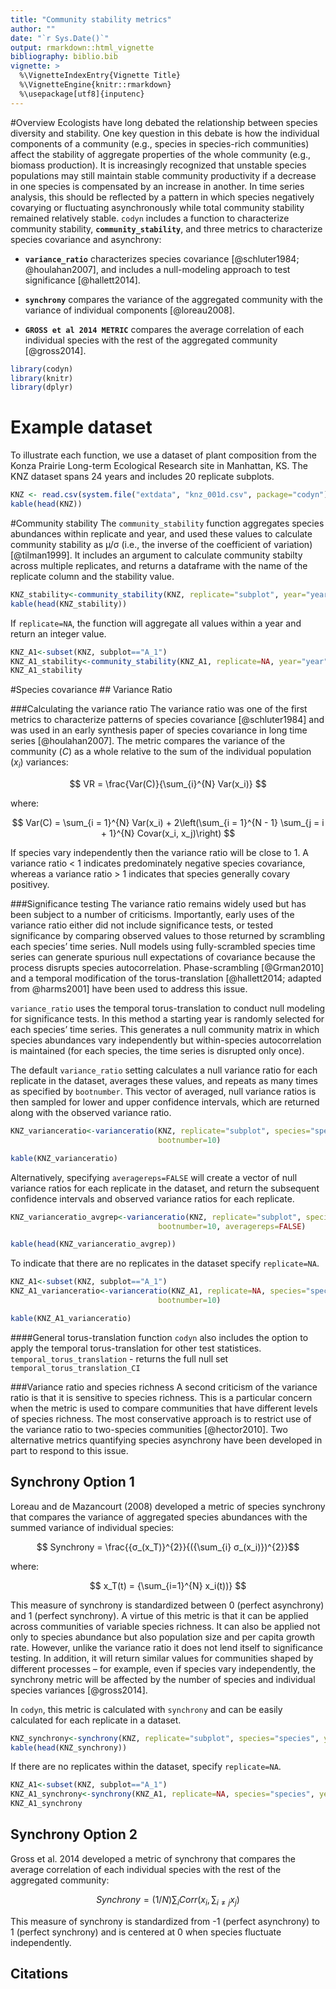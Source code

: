 ```yaml
---
title: "Community stability metrics"
author: ""
date: "`r Sys.Date()`"
output: rmarkdown::html_vignette
bibliography: biblio.bib
vignette: >
  %\VignetteIndexEntry{Vignette Title}
  %\VignetteEngine{knitr::rmarkdown}
  %\usepackage[utf8]{inputenc}
---
```


#Overview
Ecologists have long debated the relationship between species diversity and stability. One key question in this debate is how the individual components of a community (e.g., species in species-rich communities) affect the stability of aggregate properties of the whole community (e.g., biomass production). It is increasingly recognized that unstable species populations may still maintain stable community productivity if a decrease in one species is compensated by an increase in another. In time series analysis, this should be reflected by a pattern in which species negatively covarying or fluctuating asynchronously while total community stability remained relatively stable. `codyn` includes a function to characterize community stability, **`community_stability`**, and three metrics to characterize species covariance and asynchrony:

- **`variance_ratio`** characterizes species covariance [@schluter1984; @houlahan2007], and includes a null-modeling approach to test significance [@hallett2014].

- **`synchrony`** compares the variance of the aggregated community with the variance of individual components [@loreau2008].

- **`GROSS et al 2014 METRIC`** compares the average correlation of each individual species with the rest of the aggregated community [@gross2014].


```r
library(codyn)
library(knitr)
library(dplyr)
```

# Example dataset
To illustrate each function, we use a dataset of plant composition from the Konza Prairie Long-term Ecological Research site in Manhattan, KS. The KNZ dataset spans 24 years and includes 20 replicate subplots.

```r
KNZ <- read.csv(system.file("extdata", "knz_001d.csv", package="codyn"), sep=",", header=TRUE)
kable(head(KNZ))
```


#Community stability
The `community_stability` function aggregates species abundances within replicate and year, and used these values to calculate community stability as µ/σ (i.e., the inverse of the coefficient of variation) [@tilman1999]. It includes an argument to calculate community stabilty across multiple replicates, and returns a dataframe with the name of the replicate column and the stability value.
```r
KNZ_stability<-community_stability(KNZ, replicate="subplot", year="year", abundance="abundance")
kable(head(KNZ_stability))
```

If `replicate=NA`, the function will aggregate all values within a year and return an integer value.
```r
KNZ_A1<-subset(KNZ, subplot=="A_1")
KNZ_A1_stability<-community_stability(KNZ_A1, replicate=NA, year="year", abundance="abundance")
KNZ_A1_stability
```

#Species covariance
## Variance Ratio

###Calculating the variance ratio
The variance ratio was one of the first metrics to characterize patterns of species covariance [@schluter1984] and was used in an early synthesis paper of species covariance in long time series [@houlahan2007]. The metric compares the variance of the community ($C$) as a whole relative to the sum of the individual population ($x_i$) variances:


$$ VR = \frac{Var(C)}{\sum_{i}^{N} Var(x_i)} $$

where:

$$ Var(C)  = \sum_{i = 1}^{N} Var(x_i) + 2\left(\sum_{i = 1}^{N - 1} \sum_{j = i + 1}^{N} Covar(x_i, x_j)\right) $$ 


If species vary independently then the variance ratio will be close to 1. A variance ratio  < 1 indicates predominately negative species covariance, whereas a variance ratio > 1 indicates that species generally covary positivey. 

###Significance testing
The variance ratio remains widely used but has been subject to a number of criticisms. Importantly, early uses of the variance ratio either did not include significance tests, or tested significance by comparing observed values to those returned by scrambling each species' time series. Null models using fully-scrambled species time series can generate spurious null expectations of covariance because the process disrupts species autocorrelation. Phase-scrambling [@Grman2010] and a temporal modification of the torus-translation [@hallett2014; adapted from @harms2001] have been used to address this issue. 

`variance_ratio` uses the temporal torus-translation to conduct null modeling for significance tests. In this method a starting year is randomly selected for each species’ time series. This generates a null community matrix in which species abundances vary independently but within-species autocorrelation is maintained (for each species, the time series is disrupted only once). 

The default `variance_ratio` setting calculates a null variance ratio for each replicate in the dataset, averages these values, and repeats as many times as specified by `bootnumber`. This vector of averaged, null variance ratios is then sampled for lower and upper confidence intervals, which are returned along with the observed variance ratio. 
```r
KNZ_varianceratio<-varianceratio(KNZ, replicate="subplot", species="species", year="year", abundance="abundance",  
                                 bootnumber=10)

kable(KNZ_varianceratio)
```


Alternatively, specifying `averagereps=FALSE` will create a vector of null variance ratios for each replicate in the dataset, and return the subsequent confidence intervals and observed variance ratios for each replicate.
```r
KNZ_varianceratio_avgrep<-varianceratio(KNZ, replicate="subplot", species="species", year="year", abundance="abundance",  
                                 bootnumber=10, averagereps=FALSE)

kable(head(KNZ_varianceratio_avgrep))
```


To indicate that there are no replicates in the dataset specify `replicate=NA`. 
```r
KNZ_A1<-subset(KNZ, subplot=="A_1")
KNZ_A1_varianceratio<-varianceratio(KNZ_A1, replicate=NA, species="species", year="year", abundance="abundance",  
                                 bootnumber=10)

kable(KNZ_A1_varianceratio)
```

####General torus-translation function
`codyn` also includes the option to apply the temporal torus-translation for other test statistices. 
`temporal_torus_translation` - returns the full null set
`temporal_torus_translation_CI`

###Variance ratio and species richness
A second criticism of the variance ratio is that it is sensitive to species richness. This is a particular concern when the metric is used to compare communities that have different levels of species richness. The most conservative approach is to restrict use of the variance ratio to two-species communities [@hector2010]. Two alternative metrics quantifying species asynchrony have been developed in part to respond to this issue.

## Synchrony Option 1
Loreau and de Mazancourt (2008) developed a metric of species synchrony that compares the variance of aggregated species abundances with the summed variance of individual species:

$$ Synchrony = \frac{{σ_(x_T)}^{2}}{({\sum_{i} σ_(x_i)})^{2}}$$

where:

$$ x_T(t) = {\sum_{i=1}^{N} x_i(t))} $$

This measure of synchrony is standardized between 0 (perfect asynchrony) and 1 (perfect synchrony). A virtue of this metric is that it can be applied across communities of variable species richness. It can also be applied not only to species abundance but also population size and per capita growth rate. However, unlike the variance ratio it does not lend itself to significance testing. In addition, it will return similar values for communities shaped by different processes -- for example, even if species vary independently, the synchrony metric will be affected by the number of species and individual species variances [@gross2014].

In `codyn`, this metric is calculated with `synchrony` and can be easily calculated for each replicate in a dataset.
```r
KNZ_synchrony<-synchrony(KNZ, replicate="subplot", species="species", year="year", abundance="abundance")
kable(head(KNZ_synchrony))
```


If there are no replicates within the dataset, specify `replicate=NA`. 
```r
KNZ_A1<-subset(KNZ, subplot=="A_1")
KNZ_A1_synchrony<-synchrony(KNZ_A1, replicate=NA, species="species", year="year", abundance="abundance")
KNZ_A1_synchrony
```


## Synchrony Option 2
Gross et al. 2014 developed a metric of synchrony that compares the average correlation of each individual species with the rest of the aggregated community:

$$ Synchrony = (1/N){{\sum_{i}Corr(x_i, \sum_{i≠j}{x_j})}}$$

This measure of synchrony is standardized from -1 (perfect asynchrony) to 1 (perfect synchrony) and is centered at 0 when species fluctuate independently. 



## Citations


